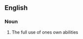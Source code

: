 ==English==

===Noun===
{{en-noun|sg=[[self]]-[[fulfillment]]}}

# The full use of ones own abilities